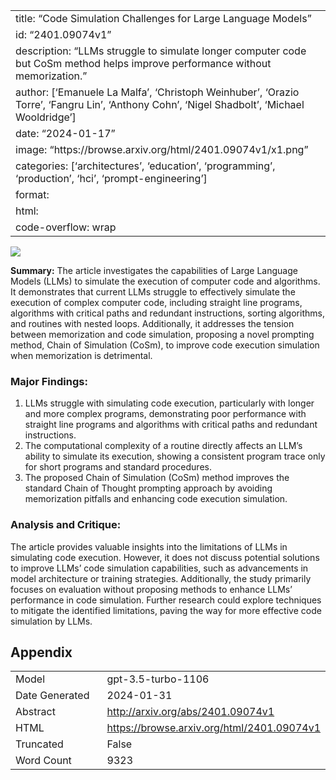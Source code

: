 
---
title: "Code Simulation Challenges for Large Language Models"
id: "2401.09074v1"
description: "LLMs struggle to simulate longer computer code but CoSm method helps improve performance without memorization."
author: ['Emanuele La Malfa', 'Christoph Weinhuber', 'Orazio Torre', 'Fangru Lin', 'Anthony Cohn', 'Nigel Shadbolt', 'Michael Wooldridge']
date: "2024-01-17"
image: "https://browse.arxiv.org/html/2401.09074v1/x1.png"
categories: ['architectures', 'education', 'programming', 'production', 'hci', 'prompt-engineering']
format:
  html:
    code-overflow: wrap
---

![](https://browse.arxiv.org/html/2401.09074v1/x1.png)

**Summary:**
The article investigates the capabilities of Large Language Models (LLMs) to simulate the execution of computer code and algorithms. It demonstrates that current LLMs struggle to effectively simulate the execution of complex computer code, including straight line programs, algorithms with critical paths and redundant instructions, sorting algorithms, and routines with nested loops. Additionally, it addresses the tension between memorization and code simulation, proposing a novel prompting method, Chain of Simulation (CoSm), to improve code execution simulation when memorization is detrimental.

### Major Findings:
1. LLMs struggle with simulating code execution, particularly with longer and more complex programs, demonstrating poor performance with straight line programs and algorithms with critical paths and redundant instructions.
2. The computational complexity of a routine directly affects an LLM's ability to simulate its execution, showing a consistent program trace only for short programs and standard procedures.
3. The proposed Chain of Simulation (CoSm) method improves the standard Chain of Thought prompting approach by avoiding memorization pitfalls and enhancing code execution simulation.

### Analysis and Critique:
The article provides valuable insights into the limitations of LLMs in simulating code execution. However, it does not discuss potential solutions to improve LLMs' code simulation capabilities, such as advancements in model architecture or training strategies. Additionally, the study primarily focuses on evaluation without proposing methods to enhance LLMs' performance in code simulation. Further research could explore techniques to mitigate the identified limitations, paving the way for more effective code simulation by LLMs.

## Appendix

|          |          |
|----------|----------|
| Model     | gpt-3.5-turbo-1106       |
| Date Generated     | 2024-01-31       |
| Abstract | [http://arxiv.org/abs/2401.09074v1](http://arxiv.org/abs/2401.09074v1)        |
| HTML     | [https://browse.arxiv.org/html/2401.09074v1](https://browse.arxiv.org/html/2401.09074v1)       |
| Truncated       | False       |
| Word Count       | 9323       |